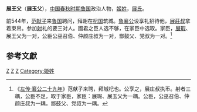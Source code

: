 {{Infobox 先秦人物
|名称= 展王父
|姓= 姬
|名= 
|氏= [[展氏|展氏]]
|官位= [[鲁国|鲁国]]大夫
|谥号= 
|国家= [[鲁国|鲁国]]
|逝世日期=
|父= 
|太子= 
}}
'''展王父'''（'''展玉父'''），[[中国|中国]][[春秋时期|春秋时期]][[鲁国|鲁国]]政治人物，[[姬姓|姬姓]]，[[展氏|展氏]]。

前544年，[[范献子|范献子]]来[[鲁国|鲁国]]聘问，拜谢在[[杞国|杞国]]筑城。[[鲁襄公|鲁襄公]]设享礼招待他，[[展莊叔|展莊叔]]拿着束帛。参加[[射|射]]礼的要三对人。國君之臣人选不够，在家臣中选取。家臣，[[展瑕|展瑕]]、展王父为一对，公臣公巫召伯、仲颜庄叔为一对，鄫鼓父、党叔为一对。<ref>《[[s:春秋左氏傳/襄公|左传·襄公二十九年]]》范献子来聘，拜城杞也。公享之，展庄叔执币。射者三耦，公臣不足，取于家臣，家臣：展瑕、展玉父为一耦。公臣，公巫召伯、仲颜庄叔为一耦，鄫鼓父、党叔为一耦。</ref>

==参考文獻==
{{reflist}}

[[Category:春秋人|Z]]
[[Category:春秋战国政治人物|Z]]
[[Category:鲁国大夫|Z]]
[[Category:姬姓|Category:姬姓]]